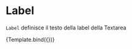 

<Meta title="Components/Textarea/Props/Label" component={VvTextarea} />

# Label

`Label` definisce il testo della label della Textarea

<Canvas>
	<Story
		name="Label"
		args={{ name: 'textarea-label', label: 'Label di prova' }}>
		{Template.bind({})}
	</Story>
</Canvas>
